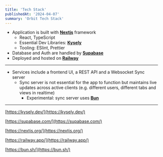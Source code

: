 ```yaml
---
title: 'Tech Stack'
publishedAt: '2024-04-07'
summary: 'Orbit Tech Stack'
---
```


- Application is built with **[Nextjs](https://nextjs.org/)** framework
  - React, TypeScript
  - Essential Dev Libraries: **[Kysely](https://kysely.dev/)**
  - Tooling: ESlint, Prettier
- Database and Auth are handled by **[Supabase](https://supabase.com/)**
- Deployed and hosted on **[Railway](https://railway.app/)**

---

- Services include a frontend UI, a REST API and a Websocket Sync server
  - Sync server is not essential for the app to function but maintains live updates across active clients (e.g. different users, different tabs and views in realtime)
    - Experimental: sync server uses **[Bun](https://bun.sh/)**

---

[https://kysely.dev/](https://kysely.dev/)

[https://supabase.com/](https://supabase.com/)

[https://nextjs.org/](https://nextjs.org/)

[https://railway.app/](https://railway.app/)

[https://bun.sh/](https://bun.sh/)
